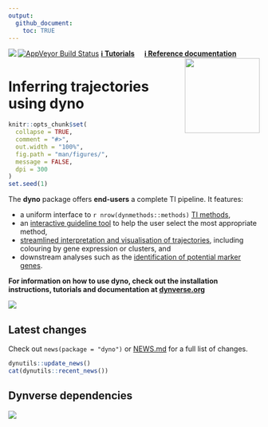 ```yaml
---
output: 
  github_document:
    toc: TRUE
---
```


<!-- README.md is generated from README.Rmd. Please edit that file -->

<a href="https://travis-ci.org/dynverse/dyno"><img src="https://travis-ci.org/dynverse/dyno.svg" align="left"></a> <a href="https://codecov.io/gh/dynverse/dyno"> [![AppVeyor Build Status](https://ci.appveyor.com/api/projects/status/github/dynverse/dyno?branch=master&svg=true)](https://ci.appveyor.com/project/dynverse/dyno) [**ℹ️ Tutorials**](https://dynverse.org)  &nbsp;  &nbsp; [**ℹ️ Reference documentation**](https://dynverse.org/reference) <br><img src="man/figures/dyno.gif" align="right" width="150px" />

# Inferring trajectories using dyno

```r
knitr::opts_chunk$set(
  collapse = TRUE,
  comment = "#>",
  out.width = "100%",
  fig.path = "man/figures/",
  message = FALSE,
  dpi = 300
)
set.seed(1)
```

The **dyno** package offers **end-users** a complete TI pipeline. It features:

* a uniform interface to `r nrow(dynmethods::methods)` [TI methods](https://github.com/dynverse/dynmethods#list-of-included-methods),
* an [interactive guideline tool](https://github.com/dynverse/dynguidelines#selecting-the-most-optimal-ti-methods) to help the user select the most appropriate method,
* [streamlined interpretation and visualisation of trajectories](https://dynverse.org/reference/dynplot/plot_trajectory/plot_dimred/#examples), including colouring by gene expression or clusters, and
* downstream analyses such as the [identification of potential marker genes](https://dynverse.org/reference/dynplot/plot_trajectory/plot_heatmap/#examples).

**For information on how to use dyno, check out the installation instructions, tutorials and documentation at [dynverse.org](https://dynverse.org)**

![](man/figures/toolkit.png)

## Latest changes

Check out `news(package = "dyno")` or [NEWS.md](inst/NEWS.md) for a full list of changes.

<!-- This section gets automatically generated from inst/NEWS.md, and also generates inst/NEWS -->

```r
dynutils::update_news()
cat(dynutils::recent_news())
```

## Dynverse dependencies

<!-- Generated by "update_dependency_graphs.R" in the main dynverse repo -->
![](man/figures/dependencies.png)
